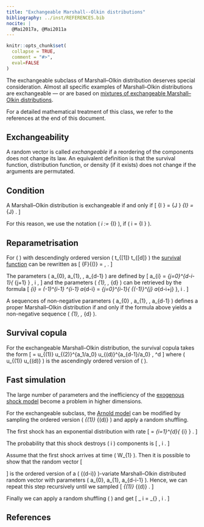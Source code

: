 ```yaml
---
title: "Exchangeable Marshall--Olkin distributions"
bibliography: ../inst/REFERENCES.bib
nocite: |
  @Mai2017a, @Mai2011a
---
```


```r
knitr::opts_chunk$set(
  collapse = TRUE,
  comment = "#>",
  eval=FALSE
)
```

The exchangeable subclass of Marshall–Olkin distribution deserves special consideration.
Almost all specific examples of Marshall–Olkin distributions are exchangeable — or are based on [mixtures of exchangeable Marshall--Olkin distributions](Mixing-Marshall-Olkin-distributions.html).

For a detailed mathematical treatment of this class, we refer to the references at the end of this document.


## Exchangeability

A random vector is called *exchangeable* if a reordering of the components does not change its law.
An equivalent definition is that the survival function, distribution function, or density (if it exists) does not change if the arguments are permutated.


## Condition

A Marshall–Olkin distribution is exchangeable if and only if
\[
    {\lvert I \rvert}
        = {\lvert J \rvert}
    \quad \Rightarrow \quad
    \lambda_{I}
        = \lambda_{J} .
\]

For this reason, we use the notation \( \lambda_i := \lambda_{I} \), if \( i = {\lvert I \rvert} \).


## Reparametrisation

For \( \boldsymbol{t} \geq 0 \) with descendingly ordered version \( t_{[1]} \geq \cdots \geq t_{[d]} \) the [survival function](The-Marshall-Olkin-distribution.html#definition-and-survival-copula) can be rewritten as
\[
    \bar{F}{(\boldsymbol{t})}
        = \exp{\left \{
                - \sum_{i=0}^{d-1}{
                    a_{i} \cdot t_{[i+1]}
                }
            \right \}} ,
            \quad \boldsymbol{t} \geq 0 .
\]

The parameters \( a_{0}, a_{1}, \ldots, a_{d-1} \) are defined by
\[
    a_{i}
        = \sum_{j=0}^{d-i-1}{
                \binom{d-i-1}{j} \lambda_{j+1}
            } ,
            \quad i \in {\{ 0, 1, \ldots, d-1 \}} ,
\]
and the parameters \( \lambda_{1}, \ldots, \lambda_{d} \) can be retrieved by the formula
\[
    \lambda_{i}
        = (-1)^{i-1} \Delta^{i-1} a_{d-i}
        = \sum_{j=0}^{i-1}{
                {(-1)}^{j} \binom{i-1}{j} a_{d-i+j}
            },
            \quad i \in {\{ 1, \ldots, d \}} .
\]

A sequences of non-negative parameters \( a_{0} , a_{1}, \ldots, a_{d-1} \) defines a proper Marshall–Olkin distribution if and only if the formula above yields a non-negative sequence \( \lambda_{1}, \ldots, \lambda_{d} \).


## Survival copula

For the exchangeable Marshall–Olkin distribution, the survival copula takes the form
\[
    \hat{C}{( \boldsymbol{u} )}
        = u_{(1)} \cdot u_{(2)}^{a_1/a_0} \cdot \ldots \cdot u_{(d)}^{a_{d-1}/a_0} ,
            \quad \boldsymbol{u} \in {[0, 1]}^d
\]
where \( u_{(1)} \leq \cdots \leq u_{(d)} \) is the ascendingly ordered version of \( \boldsymbol{u} \).


## Fast simulation

The large number of parameters and the inefficiency of the [exogenous shock model](The-Marshall-Olkin-distribution.html#the-exogenous-shock-model) become a problem in higher dimensions.

For the exchangeable subclass, the [Arnold model](The-Marshall-Olkin-distribution.html#the-arnold-model) can be modified by sampling the ordered version \( \tau_{(1)} \leq \cdots \leq \tau_{(d)} \) and apply a random shuffling.

The first shock has an exponential distribution with rate
\[
    \lambda
        = \sum_{i=1}^{d}{
            \binom{d}{i} \lambda_{i}
        } .
\]

The probability that this shock destroys \( i \) components is
\[
    \frac{
        \binom{d}{i} \lambda_i
    }{
        \lambda
    } ,
        \quad i \in {\{ 1, \ldots, d \}} .
\]

Assume that the first shock arrives at time \( W_{1} \).
Then it is possible to show that the random vector
\[
    \begin{pmatrix}
        \tau_{(d - i + 1)} - W_{1} & \cdots & \tau_{(d)} - W_{1}
    \end{pmatrix}
\]
is the ordered version of a \( {(d-i)} \)-variate Marshall–Olkin distributed random vector with parameters \( a_{0}, a_{1}, \ldots a_{d-i-1} \).
Hence, we can repeat this step recursively until we sampled
\[
    \tau_{(1)} \leq \cdots \leq \tau_{(d)} .
\]

Finally we can apply a random shuffling \( \Pi \) and get
\[
    \tau_ i
        = \tau_{\Pi{(i)}} ,
            \quad i \in {\{ 1, \ldots, d \}} .
\]


## References
